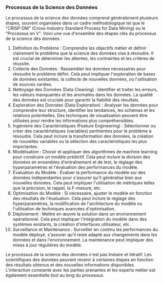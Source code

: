 ### **Processus de la Science des Données**

Le processus de la science des données comprend généralement plusieurs étapes, souvent organisées dans un cadre méthodologique tel que le "CRISP-DM" (Cross-Industry Standard Process for Data Mining) ou le "Processus en V". Voici une vue d'ensemble des étapes clés du processus de la science des données :

1. Définition du Problème : Comprendre les objectifs métier et définir clairement le problème que la science des données vise à résoudre. Il est crucial de déterminer les attentes, les contraintes et les critères de réussite.
2. Collecte des Données : Rassembler les données nécessaires pour résoudre le problème défini. Cela peut impliquer l'exploration de bases de données existantes, la collecte de nouvelles données, ou l'utilisation de sources variées.
3. Nettoyage des Données (Data Cleaning) : Identifier et traiter les erreurs, les valeurs manquantes et les anomalies dans les données. La qualité des données est cruciale pour garantir la fiabilité des résultats.
4. Exploration des Données (Data Exploration) : Analyser les données pour comprendre leur structure, identifier les tendances, les schémas et les relations potentielles. Des techniques de visualisation peuvent être utilisées pour rendre les informations plus compréhensibles.
5. Ingénierie des Caractéristiques (Feature Engineering) : Sélectionner ou créer des caractéristiques (variables) pertinentes pour le problème à résoudre. Cela peut inclure la transformation des données, la création de nouvelles variables ou la sélection des caractéristiques les plus importantes.
6. Modélisation : Choisir et appliquer des algorithmes de machine learning pour construire un modèle prédictif. Cela peut inclure la division des données en ensembles d'entraînement et de test, le réglage des hyperparamètres et l'évaluation des performances du modèle.
7. Évaluation du Modèle : Évaluer la performance du modèle sur des données indépendantes pour s'assurer qu'il généralise bien aux nouvelles données. Cela peut impliquer l'utilisation de métriques telles que la précision, le rappel, la F-mesure, etc.
8. Optimisation du Modèle : Si nécessaire, ajuster le modèle en fonction des résultats de l'évaluation. Cela peut inclure le réglage des hyperparamètres, la modification de l'architecture du modèle ou l'utilisation de techniques avancées d'optimisation.
9. Déploiement : Mettre en œuvre la solution dans un environnement opérationnel. Cela peut impliquer l'intégration du modèle dans des systèmes existants, la création d'interfaces utilisateur, etc.
10. Surveillance et Maintenance : Surveiller en continu les performances du modèle déployé, s'assurer qu'il reste adapté aux changements dans les données et dans l'environnement. La maintenance peut impliquer des mises à jour régulières du modèle.

Le processus de la science des données n'est pas linéaire et itératif. Les scientifiques des données peuvent revenir à certaines étapes en fonction des résultats obtenus et des nouvelles informations disponibles. L'interaction constante avec les parties prenantes et les experts métier est également essentielle tout au long du processus.
